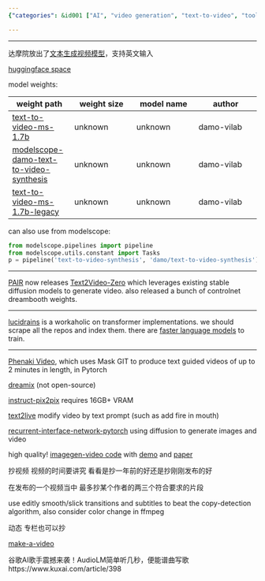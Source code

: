 ```yaml
---
{"categories": &id001 ["AI", "video generation", "text-to-video", "tools", "ModelScope", "Hugging Face", "GitHub", "subtitles", "editing", "AudioLM", "music composition"], "category": "AI Video Generation", "date": "2022-10-09 05:54:25", "description": "AI video generation tools such as Text2Video-Zero, Phenaki Video, Imagen-PyTorch, and Make-a-Video-PyTorch are revolutionizing the video production process. These platforms enable users to generate videos using source material quality, editing capabilities, subtitles, color changes, and even music composition through Google's AudioLM. Access to these tools is available on ModelScope, Hugging Face, and GitHub.", "tags": *id001, "title": "Video Generation/Modification (Vfx) From Text"}

---
```


------

达摩院放出了[文本生成视频模型](https://modelscope.cn/models/damo/text-to-video-synthesis/summary)，支持英文输入

[huggingface space](https://huggingface.co/damo-vilab/modelscope-damo-text-to-video-synthesis)

model weights:

| weight path | weight size | model name | author |
| -- | -- | -- | -- |
| [text-to-video-ms-1.7b](https://huggingface.co/damo-vilab/text-to-video-ms-1.7b) | unknown | unknown | damo-vilab |
| [modelscope-damo-text-to-video-synthesis](https://huggingface.co/damo-vilab/modelscope-damo-text-to-video-synthesis) | unknown | unknown | damo-vilab |
| [text-to-video-ms-1.7b-legacy](https://huggingface.co/damo-vilab/text-to-video-ms-1.7b-legacy) | unknown | unknown | damo-vilab |

can also use from modelscope:

```python
from modelscope.pipelines import pipeline
from modelscope.utils.constant import Tasks
p = pipeline('text-to-video-synthesis', 'damo/text-to-video-synthesis')

```

----

[PAIR](https://huggingface.co/spaces/PAIR) now releases [Text2Video-Zero](https://huggingface.co/spaces/PAIR/Text2Video-Zero) which leverages existing stable diffusion models to generate video. also released a bunch of controlnet dreambooth weights.

----

[lucidrains](https://github.com/lucidrains) is a workaholic on transformer implementations. we should scrape all the repos and index them. there are [faster language models](https://github.com/lucidrains/memory-efficient-attention-pytorch) to train.

-----

[Phenaki Video](https://github.com/lucidrains/phenaki-pytorch), which uses Mask GIT to produce text guided videos of up to 2 minutes in length, in Pytorch

[dreamix](https://dreamix-video-editing.github.io/) (not open-source)

[instruct-pix2pix](https://github.com/timothybrooks/instruct-pix2pix) requires 16GB+ VRAM

[text2live](https://github.com/omerbt/Text2LIVE) modify video by text prompt (such as add fire in mouth)

[recurrent-interface-network-pytorch](https://github.com/lucidrains/recurrent-interface-network-pytorch) using diffusion to generate images and video

high quality! [imagegen-video code](https://github.com/lucidrains/imagen-pytorch/blob/main/imagen_pytorch/imagen_video.py) with [demo](https://imagen.research.google/video/) and [paper](https://arxiv.org/pdf/2210.02303.pdf)

抄视频 视频的时间要讲究 看看是抄一年前的好还是抄刚刚发布的好

在发布的一个视频当中 最多抄某个作者的两三个符合要求的片段

use editly smooth/slick transitions and subtitles to beat the copy-detection algorithm, also consider color change in ffmpeg

动态 专栏也可以抄

[make-a-video](https://github.com/lucidrains/make-a-video-pytorch)

谷歌AI歌手震撼来袭！AudioLM简单听几秒，便能谱曲写歌 https://www.kuxai.com/article/398

